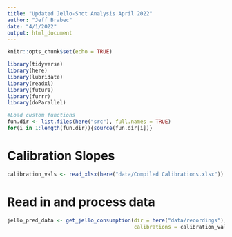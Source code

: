```yaml
---
title: "Updated Jello-Shot Analysis April 2022"
author: "Jeff Brabec"
date: "4/1/2022"
output: html_document
---
```


```r
knitr::opts_chunk$set(echo = TRUE)

library(tidyverse)
library(here)
library(lubridate)
library(readxl)
library(future)
library(furrr)
library(doParallel)

#Load custom functions
fun.dir <- list.files(here("src"), full.names = TRUE)
for(i in 1:length(fun.dir)){source(fun.dir[i])}
```

# Calibration Slopes
```r
calibration_vals <- read_xlsx(here("data/Compiled Calibrations.xlsx"))
```

# Read in and process data
```r

jello_pred_data <- get_jello_consumption(dir = here("data/recordings"), 
                                         calibrations = calibration_vals)
```

